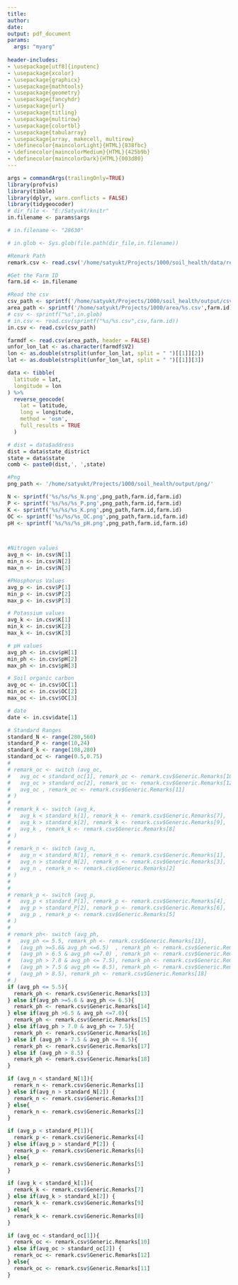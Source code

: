 ---
title: 
author:
date:
output: pdf_document
params: 
  args: "myarg"
  
header-includes:
- \usepackage[utf8]{inputenc}
- \usepackage{xcolor}
- \usepackage{graphicx}
- \usepackage{mathtools}
- \usepackage{geometry}
- \usepackage{fancyhdr}
- \usepackage{url}
- \usepackage{titling}
- \usepackage{multirow}
- \usepackage{colortbl}
- \usepackage{tabularray}
- \usepackage{array, makecell, multirow}
- \definecolor{maincolorLight}{HTML}{838fbc}
- \definecolor{maincolorMedium}{HTML}{425b9b}
- \definecolor{maincolorDark}{HTML}{003d80}
---

```{r echo=FALSE,warning=FALSE, message=FALSE}
args = commandArgs(trailingOnly=TRUE)
library(profvis)
library(tibble)
library(dplyr, warn.conflicts = FALSE)
library(tidygeocoder)
# dir_file <- "E:/Satyukt/knitr"
in.filename <- params$args

# in.filename <- "28630"

# in.glob <- Sys.glob(file.path(dir_file,in.filename))

#Remark Path
remark.csv <- read.csv('/home/satyukt/Projects/1000/soil_health/data/report_remarks/remarks.csv')

#Get the Farm ID
farm.id <- in.filename

#Read the csv
csv_path <- sprintf('/home/satyukt/Projects/1000/soil_health/output/csv/%s.csv',farm.id)
area_path <- sprintf('/home/satyukt/Projects/1000/area/%s.csv',farm.id)
# csv <- sprintf("%s",in.glob)
# in.csv <- read.csv(sprintf("%s/%s.csv",csv,farm.id))
in.csv <- read.csv(csv_path)

farmdf <- read.csv(area_path, header = FALSE)
unfor_lon_lat <- as.character(farmdf$V2)
lon <- as.double(strsplit(unfor_lon_lat, split = " ")[[1]][2])
lat <- as.double(strsplit(unfor_lon_lat, split = " ")[[1]][3])

data <- tibble(
  latitude = lat,
  longitude = lon 
) %>%
  reverse_geocode(
    lat = latitude,
    long = longitude,
    method = 'osm',
    full_results = TRUE
  )

# dist = data$address
dist = data$state_district
state = data$state
comb <- paste0(dist,', ',state)

#Png
png_path <- '/home/satyukt/Projects/1000/soil_health/output/png/'

N <- sprintf('%s/%s/%s_N.png',png_path,farm.id,farm.id)
P <- sprintf('%s/%s/%s_P.png',png_path,farm.id,farm.id)
K <- sprintf('%s/%s/%s_K.png',png_path,farm.id,farm.id)
OC <- sprintf('%s/%s/%s_OC.png',png_path,farm.id,farm.id)
pH <- sprintf('%s/%s/%s_pH.png',png_path,farm.id,farm.id)



#Nitrogen values
avg_n <- in.csv$N[1]
min_n <- in.csv$N[2]
max_n <- in.csv$N[3]

#PHosphorus Values
avg_p <- in.csv$P[1]
min_p <- in.csv$P[2]
max_p <- in.csv$P[3]

# Potassium values
avg_k <- in.csv$K[1]
min_k <- in.csv$K[2]
max_k <- in.csv$K[3]

# pH values
avg_ph <- in.csv$pH[1]
min_ph <- in.csv$pH[2]
max_ph <- in.csv$pH[3]

# Soil organic carbon
avg_oc <- in.csv$OC[1]
min_oc <- in.csv$OC[2]
max_oc <- in.csv$OC[3]

# date
date <- in.csv$date[1]

# Standard Ranges
standard_N <- range(280,560)
standard_P <- range(10,24)
standard_k <- range(108,280)
standard_oc <- range(0.5,0.75)
# 
# remark_oc <- switch (avg_oc,
#   avg_oc < standard_oc[1], remark_oc <- remark.csv$Generic.Remarks[10],
#   avg_oc > standard_oc[2], remark_oc <- remark.csv$Generic.Remarks[12],
#   avg_oc , remark_oc <- remark.csv$Generic.Remarks[11]
# )
# 
# remark_k <- switch (avg_k,
#   avg_k < standard_k[1], remark_k <- remark.csv$Generic.Remarks[7],
#   avg_k > standard_k[2], remark_k <- remark.csv$Generic.Remarks[9],
#   avg_k , remark_k <- remark.csv$Generic.Remarks[8]
# )
# 
# remark_n <- switch (avg_n,
#   avg_n < standard_N[1], remark_n <- remark.csv$Generic.Remarks[1],
#   avg_n > standard_N[2], remark_n <- remark.csv$Generic.Remarks[3],
#   avg_n , remark_n <- remark.csv$Generic.Remarks[2]
# )
# 
# 
# remark_p <- switch (avg_p,
#   avg_p < standard_P[1], remark_p <- remark.csv$Generic.Remarks[4],
#   avg_p > standard_P[2], remark_p <- remark.csv$Generic.Remarks[6],
#   avg_p , remark_p <- remark.csv$Generic.Remarks[5]
# )
# 
# remark_ph<- switch (avg_ph,
#   avg_ph <= 5.5, remark_ph <- remark.csv$Generic.Remarks[13],
#   (avg_ph >=5.6& avg_ph <=6.5)  , remark_ph <- remark.csv$Generic.Remarks[14],
#   (avg_ph > 6.5 & avg_ph <=7.0) , remark_ph <- remark.csv$Generic.Remarks[15],
#   (avg_ph > 7.0 & avg_ph <= 7.5), remark_ph <- remark.csv$Generic.Remarks[16],
#   (avg_ph > 7.5 & avg_ph <= 8.5), remark_ph <- remark.csv$Generic.Remarks[17],
#   (avg_ph > 8.5), remark_ph <- remark.csv$Generic.Remarks[18]
# )
if (avg_ph <= 5.5){
  remark_ph <- remark.csv$Generic.Remarks[13]
} else if(avg_ph >=5.6 & avg_ph <= 6.5){
  remark_ph <- remark.csv$Generic.Remarks[14]
} else if(avg_ph >6.5 & avg_ph <=7.0){
  remark_ph <- remark.csv$Generic.Remarks[15]
} else if(avg_ph > 7.0 & avg_ph <= 7.5){
  remark_ph <- remark.csv$Generic.Remarks[16]
} else if (avg_ph > 7.5 & avg_ph <= 8.5){
  remark_ph <- remark.csv$Generic.Remarks[17]
} else if (avg_ph > 8.5) {
  remark_ph <- remark.csv$Generic.Remarks[18]
}

if (avg_n < standard_N[1]){
  remark_n <- remark.csv$Generic.Remarks[1]
} else if(avg_n > standard_N[2]) {
  remark_n <- remark.csv$Generic.Remarks[3]
} else{
  remark_n <- remark.csv$Generic.Remarks[2]
}

if (avg_p < standard_P[1]){
  remark_p <- remark.csv$Generic.Remarks[4]
} else if(avg_p > standard_P[2]) {
  remark_p <- remark.csv$Generic.Remarks[6]
} else{
  remark_p <- remark.csv$Generic.Remarks[5]
}

if (avg_k < standard_k[1]){
  remark_k <- remark.csv$Generic.Remarks[7]
} else if(avg_k > standard_k[2]) {
  remark_k <- remark.csv$Generic.Remarks[9]
} else{
  remark_k <- remark.csv$Generic.Remarks[8]
}

if (avg_oc < standard_oc[1]){
  remark_oc <- remark.csv$Generic.Remarks[10]
} else if(avg_oc > standard_oc[2]) {
  remark_oc <- remark.csv$Generic.Remarks[12]
} else{
  remark_oc <- remark.csv$Generic.Remarks[11]
}


```



```{=latex}
\fancypagestyle{plain}{a4paper,inner=12mm,outer=10mm,top=5mm,bottom=15mm,footskip=5mm}
\centering
\setlength{\droptitle}{-10em}
\title{\textbf{Satyukt Analytics Pvt Ltd \\ Soil Analysis Report}}
\date{}
\maketitle
\centering
\centering
\vspace{150px}
\begin{tblr}{
    width = 12cm,
    colspec = {m{6cm} m{6cm}},
    hlines,
    vlines,
    row{1-4}={10ex}}
\centering Farm ID & \centering {`r in.filename`} \\
\centering Farm Name & \centering \\
\centering Date of Satellite pass & \centering {`r date`}\\
\centering Location & \centering {`r comb`} \\
\end{tblr}
\thispagestyle{fancy}
\fancyfoot[C]{117, 2nd Floor, Ashwin Arcade, Sanjay Nagar Main Road, Ashwath Nagar, Bangalore 560094 \\ Email: contact@satyukt.com, Contact No.: +91 6361763205 \\www.satyukt.com}
\renewcommand{\headrulewidth}{0pt}%
\renewcommand{\footrulewidth}{1pt}%
\newpage
```
```{=latex}
\begin{flushleft}
\textbf{Nitrogen}
\end{flushleft}
\begin{figure}[htp]
 \centering
 \includegraphics[width = 13cm,height = 11cm]{`r N`}
\end{figure}
\vspace{20px}
\definecolor{ballblue}{rgb}{0.13, 0.67, 0.8}
\begin{tblr}{
    width=11cm,
    colspec={ccX},
    hlines,
    vlines,
    cell{2}{3}={r=3}{halign},
    row{1}={ballblue},
    cell{1}{1-3}={cmd=\textbf},
    row{2-4}={10ex}}
Range &Available \newline Nitrogen(kg/ha) & Remarks\\
Average & {`r avg_n`} & {`r remark_n`}\\
Minimum & {`r min_n`} & \\
Maximum & {`r max_n`} & \\
\end{tblr}
\quad
\begin{tblr}{
    width = 4cm,
    colspec = {c},
    hlines,
    vlines,
    row{1}={ballblue},
    row{2} = {yellow},
    row{3} = {red},
    row{4} = {green},
    row{2-4}={10ex}}
\textbf{Standard Soil Testing}\\
280-560 kg/ha (Normal) \\
< 280 kg/ha (low) \\
> 560 kg/ha (High)\\
\end{tblr}
\thispagestyle{fancy}
\fancyfoot[C]{117, 2nd Floor, Ashwin Arcade, Sanjay Nagar Main Road, Ashwath Nagar, Bangalore 560094 \\ Email: contact@satyukt.com, Contact No.: +91 6361763205 \\www.satyukt.com}
\renewcommand{\headrulewidth}{0pt}%
\renewcommand{\footrulewidth}{1pt}%
\newpage

```
```{=latex}
\begin{flushleft}
\textbf{Phosphorus}
\end{flushleft}
\begin{figure}[htp]
 \centering
 \includegraphics[width = 13cm,height = 11cm]{`r P`}
\end{figure}
\definecolor{ballblue}{rgb}{0.13, 0.67, 0.8}
\vspace{20px}
\begin{tblr}{
    width=11cm,
    colspec={ccX},
    hlines,
    vlines,
    cell{2}{3}={r=3}{halign},
    row{1}={ballblue},
    cell{1}{1-3}={cmd=\textbf},
    row{2-4}={10ex}}
Range & Available \newline Phosphorus(kg/ha) & Remarks\\
Average & {`r avg_p`} & {`r remark_p`}\\
Minimum & {`r min_p`} & \\
Maximum & {`r max_p`} & \\
\end{tblr}
\quad
\begin{tblr}{
    width = 4cm,
    colspec = {c},
    hlines,
    vlines,
    row{1}={ballblue},
    row{2} = {yellow},
    row{3} = {red},
    row{4} = {green},
    row{2-4}={10ex}}
\textbf{Standard Soil Testing}\\
10-24 kg/ha (Normal) \\
< 10 kg/ha (low) \\
> 24 kg/ha (High)\\
\end{tblr}
\thispagestyle{fancy}
\fancyfoot[C]{117, 2nd Floor, Ashwin Arcade, Sanjay Nagar Main Road, Ashwath Nagar, Bangalore 560094 \\ Email: contact@satyukt.com, Contact No.: +91 6361763205 \\www.satyukt.com}
\renewcommand{\headrulewidth}{0pt}%
\renewcommand{\footrulewidth}{1pt}%
\newpage

```

```{=latex}
\begin{flushleft}
\textbf{Potassium}
\end{flushleft}
\begin{figure}[htp]
 \centering
 \includegraphics[width = 13cm,height = 11cm]{`r K`}
\end{figure}
\vspace{20px}
\begin{tblr}{
    width=11cm,
    colspec={ccX},
    hlines,
    vlines,
    cell{2}{3}={r=3}{halign},
    row{1}={ballblue},
    cell{1}{1-3}={cmd=\textbf},
    row{2-4}={10ex}}
Range & Available Potassium(kg/ha) & Remarks\\
Average & {`r avg_k`} & {`r remark_k`}\\
Minimum & {`r min_k`} & \\
Maximum & {`r max_k`} & \\
\end{tblr}
\quad
\begin{tblr}{
    width = 4cm,
    colspec = {c},
    hlines,
    vlines,
    row{1}={ballblue},
    row{2} = {yellow},
    row{3} = {red},
    row{4} = {green},
    row{2-4}={10ex}}
\textbf{Standard Soil Testing}\\
108-280 kg/ha (Normal) \\
< 108 kg/ha (low) \\
> 280 kg/ha (High)\\
\end{tblr}
\thispagestyle{fancy}
\fancyfoot[C]{117, 2nd Floor, Ashwin Arcade, Sanjay Nagar Main Road, Ashwath Nagar, Bangalore 560094 \\ Email: contact@satyukt.com, Contact No.: +91 6361763205 \\www.satyukt.com}
\renewcommand{\headrulewidth}{0pt}%
\renewcommand{\footrulewidth}{1pt}%
\newpage

```
```{=latex}
\begin{flushleft}
\textbf{Soil Organic Carbon}
\end{flushleft}
\begin{figure}[htp]
 \centering
 \includegraphics[width = 13cm,height = 11cm]{`r OC`}
\end{figure}
\vspace{20px}
\begin{tblr}{
    width=11cm,
    colspec={ccX},
    hlines,
    vlines,
    cell{2}{3}={r=3}{halign},
    row{1}={ballblue},
    cell{1}{1-3}={cmd=\textbf},
    row{2-4}={10ex}}
Range & Available \newline Soil Organic Carbon & Remarks\\
Average & {`r avg_oc`}\% & {`r remark_oc`}\\
Minimum & {`r min_oc`}\% & \\
Maximum & {`r max_oc`}\% & \\
\end{tblr}
\quad
\begin{tblr}{
    width = 4cm,
    colspec = {c},
    hlines,
    vlines,
    row{1}={ballblue},
    row{2} = {yellow},
    row{3} = {red},
    row{4} = {green},
    row{2-4}={10ex}}
Standard Soil Testing\\
0.5 - 0.75\% (Normal) \\
< 0.5\% (low) \\
> 0.75\% (High)\\
\end{tblr}
\thispagestyle{fancy}
\fancyfoot[C]{117, 2nd Floor, Ashwin Arcade, Sanjay Nagar Main Road, Ashwath Nagar, Bangalore 560094 \\ Email: contact@satyukt.com, Contact No.: +91 6361763205 \\www.satyukt.com}
\renewcommand{\headrulewidth}{0pt}%
\renewcommand{\footrulewidth}{1pt}%
\newpage
```

```{=latex}
\begin{flushleft}
\textbf{pH}
\end{flushleft}
\begin{figure}[htp]
\vspace{20px}
 \centering
 \includegraphics[width = 13cm,height = 11cm]{`r pH`}
\end{figure}
\vspace{20px}
\definecolor{ballblue}{rgb}{0.13, 0.67, 0.8}

\begin{tblr}{
    width=12cm,
    colspec={ccX},
    hlines,
    vlines,
    cell{2}{3}={r=3}{halign},
    row{1}={ballblue},
    cell{1}{1-3}={cmd=\textbf},
    row{2-4}={10ex}}
Range & pH & Remarks\\
Average & {`r avg_ph`} & {`r remark_ph`}\\
Minimum & {`r min_ph`} & \\
Maximum & {`r max_ph`} & \\
\end{tblr}

\vspace{0.5in}
\textbf{Disclaimer:
This is generated on the date when the land was barren}

\thispagestyle{fancy}
\fancyfoot[C]{117, 2nd Floor, Ashwin Arcade, Sanjay Nagar Main Road, Ashwath Nagar, Bangalore 560094 \\ Email: contact@satyukt.com, Contact No.: +91 6361763205 \\www.satyukt.com}
\renewcommand{\headrulewidth}{0pt}%
\renewcommand{\footrulewidth}{1pt}%

```

